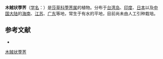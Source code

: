 {{Speciesbox
| name = 木贼状荸荠
| status = 
| status_system = 
| image =
| genus = Heleocharis
| species = equisetina
| authority = J. et C. Presl
}}

'''木贼状荸荠'''（[[学名|学名]]：{{lang|la|''Heleocharis equisetina''}}）是[[莎草科|莎草科]][[荸荠属|荸荠属]]的植物。分布于[[台湾岛|台湾岛]]、[[印度|印度]]、[[日本|日本]]以及[[中国大陆|中国大陆]]的[[海南|海南]]、[[江苏|江苏]]、[[广东|广东]]等地，常生于有水的平地，目前尚未由人工引种栽培。

== 参考文献 ==
<div class="references-small">
* {{cite web| url =http://www.bioinfo.cn/db05/KmzwSpecies.php?action=view&id=6913| title =木贼状荸荠| work =《中国高等植物数据库全库》| publisher =中国科学院微生物研究所| author =昆明植物研究所| accessdate =2009-02-24| deadurl =yes| archiveurl =https://web.archive.org/web/20160305030940/http://www.bioinfo.cn/db05/KmzwSpecies.php?action=view&id=6913| archivedate =2016-03-05}}
</div>
{{Taxonbar|from=Q11093171}}

[[Category:荸荠属|木贼状荸荠]]


{{植物小作品}}